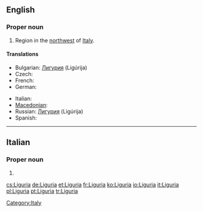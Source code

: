 ==English==

===Proper noun===
{{en-proper noun}}

# Region in the [[northwest]] of [[Italy]].

====Translations====
{{trans-top|region}}
* Bulgarian: [[Лигурия]] (Ligúrija) {{f}}
* Czech: {{t-|cs|Ligurie|f}}
* French: {{t+|fr|Ligurie|f}}
* German: {{t+|de|Ligurien|n}}
{{trans-mid}}
* Italian: {{t+|it|Liguria|f}}
* [[Macedonian]]: {{t|mk|Лигурија|f|tr=Ligúrija}}
* Russian: [[Лигурия]] (Ligúrija) {{f}}
* Spanish: {{t-|es|Liguria}}
{{trans-bottom}}

[[Category:Italy]]

----

==Italian==

===Proper noun===
{{it-proper noun|g=f}}

# {{l|en|Liguria}}

[[cs:Liguria]]
[[de:Liguria]]
[[et:Liguria]]
[[fr:Liguria]]
[[ko:Liguria]]
[[io:Liguria]]
[[it:Liguria]]
[[pl:Liguria]]
[[pt:Liguria]]
[[tr:Liguria]]
